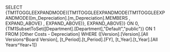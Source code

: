 SELECT {TM1TOGGLEEXPANDMODE({TM1TOGGLEEXPANDMODE(TM1TOGGLEEXPANDMODE([m_Depreciation].[m_Depreciation].MEMBERS , EXPAND_ABOVE) , EXPAND_ABOVE)}, EXPAND_ABOVE)} ON 0, {TM1SubsetToSet([Department].[Department],"Default","public")} ON 1 FROM [Other Costs - Depreciation] WHERE ([Version].[Version].[All Versions^Board Version], [t_Period].[t_Period].[FY], [t_Year].[t_Year].[All Years^Year+1])